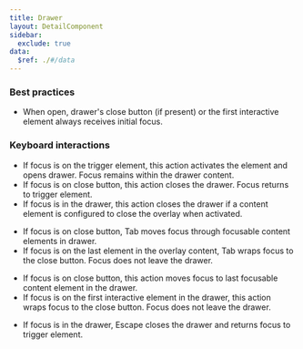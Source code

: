 ```yaml
---
title: Drawer
layout: DetailComponent
sidebar:
  exclude: true
data:
  $ref: ./#/data
---
```


### Best practices

- When open, drawer's close button (if present) or the first interactive element always receives initial focus.

### Keyboard interactions

<KeyboardControls>
<KeyboardControl keyOrCombos="Enter / Space">

- If focus is on the trigger element, this action activates the element and opens drawer. Focus remains within the drawer content.
- If focus is on close button, this action closes the drawer. Focus returns to trigger element.
- If focus is in the drawer, this action closes the drawer if a content element is configured to close the overlay when activated.

</KeyboardControl>
<KeyboardControl keyOrCombos="Tab">

- If focus is on close button, Tab moves focus through focusable content elements in drawer.
- If focus is on the last element in the overlay content, Tab wraps focus to the close button. Focus does not leave the drawer.

</KeyboardControl>
<KeyboardControl keyOrCombos="Shift + Tab">

- If focus is on close button, this action moves focus to last focusable content element in the drawer.
- If focus is on the first interactive element in the drawer, this action wraps focus to the close button. Focus does not leave the drawer.

</KeyboardControl>
<KeyboardControl keyOrCombos="Escape">

- If focus is in the drawer, Escape closes the drawer and returns focus to trigger element.

</KeyboardControl>
</KeyboardControls>
